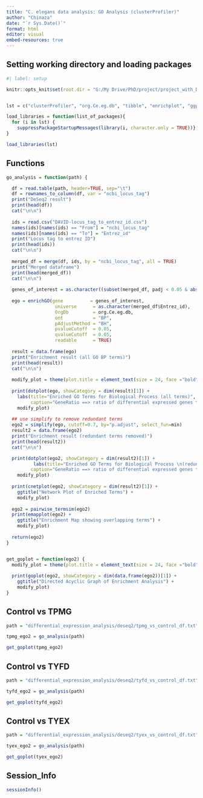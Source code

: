 ```yaml
---
title: "C. elegans data analysis: GO Analysis (clusterProfiler)"
author: "Chinaza"
date: "`r Sys.Date()`"
format: html
editor: visual
embed-resources: true
---
```


## Setting working directory and loading packages

```r
#| label: setup

knitr::opts_knit$set(root.dir = "G:/My Drive/PhD/project/project_with_Dr.Reid/c.elegans_RNAseq_suppl/data_analysis/data_and_result")


lst = c("clusterProfiler", "org.Ce.eg.db", "tibble", "enrichplot", "ggplot2")

load_libraries = function(list_of_packages){
  for (i in lst) {
    suppressPackageStartupMessages(library(i, character.only = TRUE))}
}

load_libraries(lst)

```

## Functions

```r

go_analysis = function(path) {

  df = read.table(path, header=TRUE, sep="\t")
  df = rownames_to_column(df, var = "ncbi_locus_tag")
  print("DeSeq2 result")
  print(head(df))
  cat("\n\n")
  
  ids = read.csv("DAVID-locus_tag_to_entrez_id.csv")
  names(ids)[names(ids) == "From"] = "ncbi_locus_tag"
  names(ids)[names(ids) == "To"] = "Entrez_id"
  print("Locus tag to entrez ID")
  print(head(ids))
  cat("\n\n")
  
  merged_df = merge(df, ids, by = "ncbi_locus_tag", all = TRUE)
  print("Merged dataframe")
  print(head(merged_df))
  cat("\n\n")
  
  genes_of_interest = as.character((subset(merged_df, padj < 0.05 & abs(log2FoldChange) > 1))$Entrez_id)
  
  ego = enrichGO(gene          = genes_of_interest,
                  universe      = as.character(merged_df$Entrez_id),
                  OrgDb         = org.Ce.eg.db,
                  ont           = "BP",
                  pAdjustMethod = "BH",
                  pvalueCutoff  = 0.05,
                  qvalueCutoff  = 0.05,
                  readable      = TRUE)
  
  result = data.frame(ego)
  print("Enrichment result (all GO BP terms)")
  print(head(result))
  cat("\n\n")
  
  modify_plot = theme(plot.title = element_text(size = 24, face ="bold", hjust = 0.5))
  
  print(dotplot(ego, showCategory = dim(result)[1]) + 
    labs(title="Enriched GO Terms for Biological Process (all terms)", 
         caption="GeneRatio ==> ratio of differential expressed genes that are annotated in a term\nCount ==> GeneCount") + 
    modify_plot)
  
  ## use simplify to remove redundant terms
  ego2 = simplify(ego, cutoff=0.7, by="p.adjust", select_fun=min)
  result2 = data.frame(ego2)
  print("Enrichment result (redundant terms removed)")
  print(head(result2))
  cat("\n\n")

  print(dotplot(ego2, showCategory = dim(result2)[1]) + 
          labs(title="Enriched GO Terms for Biological Process \n(redundant terms removed)",
         caption="GeneRatio ==> ratio of differential expressed genes that are annotated in a term\nCount ==> GeneCount") + 
    modify_plot) 
  
  print(cnetplot(ego2, showCategory = dim(result2)[1]) + 
    ggtitle("Network Plot of Enriched Terms") + 
    modify_plot)
  
  ego2 = pairwise_termsim(ego2) 
  print(emapplot(ego2) + 
    ggtitle("Enrichment Map showing overlapping terms") + 
    modify_plot)
  
  return(ego2)
}


get_goplot = function(ego2) {
  modify_plot = theme(plot.title = element_text(size = 24, face ="bold", hjust = 0.5))
  
  print(goplot(ego2, showCategory = dim(data.frame(ego2))[1]) + 
    ggtitle("Directed Acyclic Graph of Enrichment Analysis") + 
    modify_plot)
}
```

## Control vs TPMG

```r

path = "differential_expression_analysis/deseq2/tpmg_vs_control_df.txt"

tpmg_ego2 = go_analysis(path)
```

```r

get_goplot(tpmg_ego2)
```

## Control vs TYFD

```r

path = "differential_expression_analysis/deseq2/tyfd_vs_control_df.txt"

tyfd_ego2 = go_analysis(path)
```

```r

get_goplot(tyfd_ego2)
```

## Control vs TYEX

```r

path = "differential_expression_analysis/deseq2/tyex_vs_control_df.txt"

tyex_ego2 = go_analysis(path)
```

```r

get_goplot(tyex_ego2)
```

## Session_Info

```r

sessionInfo()
```
